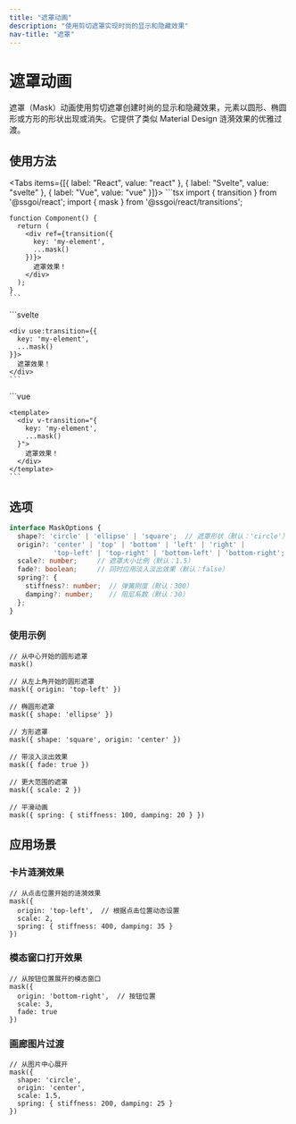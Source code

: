 ```yaml
---
title: "遮罩动画"
description: "使用剪切遮罩实现时尚的显示和隐藏效果"
nav-title: "遮罩"
---
```


# 遮罩动画

遮罩（Mask）动画使用剪切遮罩创建时尚的显示和隐藏效果，元素以圆形、椭圆形或方形的形状出现或消失。它提供了类似 Material Design 涟漪效果的优雅过渡。

<TransitionDemo type="mask" />

## 使用方法

<Tabs items={[{ label: "React", value: "react" }, { label: "Svelte", value: "svelte" }, { label: "Vue", value: "vue" }]}>
  <TabPanel value="react">
    ```tsx
    import { transition } from '@ssgoi/react';
    import { mask } from '@ssgoi/react/transitions';

    function Component() {
      return (
        <div ref={transition({
          key: 'my-element',
          ...mask()
        })}>
          遮罩效果！
        </div>
      );
    }
    ```
  </TabPanel>
  <TabPanel value="svelte">
    ```svelte
    <script>
      import { transition } from '@ssgoi/svelte';
      import { mask } from '@ssgoi/svelte/transitions';
    </script>

    <div use:transition={{
      key: 'my-element',
      ...mask()
    }}>
      遮罩效果！
    </div>
    ```
  </TabPanel>
  <TabPanel value="vue">
    ```vue
    <script setup>
    import { mask } from '@ssgoi/vue/transitions';
    </script>

    <template>
      <div v-transition="{
        key: 'my-element',
        ...mask()
      }">
        遮罩效果！
      </div>
    </template>
    ```
  </TabPanel>
</Tabs>

## 选项

```typescript
interface MaskOptions {
  shape?: 'circle' | 'ellipse' | 'square';  // 遮罩形状（默认：'circle'）
  origin?: 'center' | 'top' | 'bottom' | 'left' | 'right' | 
           'top-left' | 'top-right' | 'bottom-left' | 'bottom-right';  // 起始位置（默认：'center'）
  scale?: number;     // 遮罩大小比例（默认：1.5）
  fade?: boolean;     // 同时应用淡入淡出效果（默认：false）
  spring?: {
    stiffness?: number;  // 弹簧刚度（默认：300）
    damping?: number;    // 阻尼系数（默认：30）
  };
}
```

### 使用示例

```tsx
// 从中心开始的圆形遮罩
mask()

// 从左上角开始的圆形遮罩
mask({ origin: 'top-left' })

// 椭圆形遮罩
mask({ shape: 'ellipse' })

// 方形遮罩
mask({ shape: 'square', origin: 'center' })

// 带淡入淡出效果
mask({ fade: true })

// 更大范围的遮罩
mask({ scale: 2 })

// 平滑动画
mask({ spring: { stiffness: 100, damping: 20 } })
```

## 应用场景

### 卡片涟漪效果

```tsx
// 从点击位置开始的涟漪效果
mask({ 
  origin: 'top-left',  // 根据点击位置动态设置
  scale: 2,
  spring: { stiffness: 400, damping: 35 }
})
```

### 模态窗口打开效果

```tsx
// 从按钮位置展开的模态窗口
mask({
  origin: 'bottom-right',  // 按钮位置
  scale: 3,
  fade: true
})
```

### 画廊图片过渡

```tsx
// 从图片中心展开
mask({
  shape: 'circle',
  origin: 'center',
  scale: 1.5,
  spring: { stiffness: 200, damping: 25 }
})
```